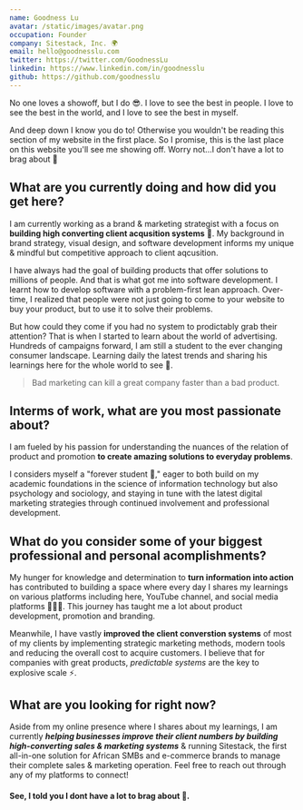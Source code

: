 ```yaml
---
name: Goodness Lu
avatar: /static/images/avatar.png
occupation: Founder
company: Sitestack, Inc. 🌍
email: hello@goodnesslu.com
twitter: https://twitter.com/GoodnessLu
linkedin: https://www.linkedin.com/in/goodnesslu
github: https://github.com/goodnesslu
---
```


No one loves a showoff, but I do 😎. I love to see the best in people. I love to see the best in the world, and I love to see the best in myself.

And deep down I know you do to! Otherwise you wouldn't be reading this section of my website in the first place. So I promise, this is the last place on this website you'll see me showing off. Worry not...I don't have a lot to brag about 🥲

## What are you currently doing and how did you get here?

I am currently working as a brand & marketing strategist with a focus on **building high converting client acqusition systems** 🎯. My background in brand strategy, visual design, and software development informs my unique & mindful but competitive approach to client aqcusition.

I have always had the goal of building products that offer solutions to millions of people. And that is what got me into software development. I learnt how to develop software with a problem-first lean approach. Over-time, I realized that people were not just going to come to your website to buy your product, but to use it to solve their problems.

But how could they come if you had no system to prodictably grab their attention? That is when I started to learn about the world of advertising. Hundreds of campaigns forward, I am still a student to the ever changing consumer landscape. Learning daily the latest trends and sharing his learnings here for the whole world to see 🤝.

> Bad marketing can kill a great company faster than a bad product.

## Interms of work, what are you most passionate about?

I am fueled by his passion for understanding the nuances of the relation of product and promotion **to create amazing solutions to everyday problems**.

I considers myself a "forever student 🧠," eager to both build on my academic foundations in the science of information technology but also psychology and sociology, and staying in tune with the latest digital marketing strategies through continued involvement and professional development.

## What do you consider some of your biggest professional and personal acomplishments?

My hunger for knowledge and determination to **turn information into action** has contributed to building a space where every day I shares my learnings on various platforms including here, YouTube channel, and social media platforms 🧑🏻‍💻. This journey has taught me a lot about product development, promotion and branding.

Meanwhile, I have vastly **improved the client converstion systems** of most of my clients by implementing strategic marketing methods, modern tools and reducing the overall cost to acquire customers. I believe that for companies with great products, _predictable systems_ are the key to explosive scale ⚡.

## What are you looking for right now?

Aside from my online presence where I shares about my learnings, I am currently **_helping businesses improve their client numbers by building high-converting sales & marketing systems_** & running Sitestack, the first all-in-one solution for African SMBs and e-commerce brands to manage their complete sales & marketing operation. Feel free to reach out through any of my platforms to connect!

#### See, I told you I dont have a lot to brag about 🥲.
